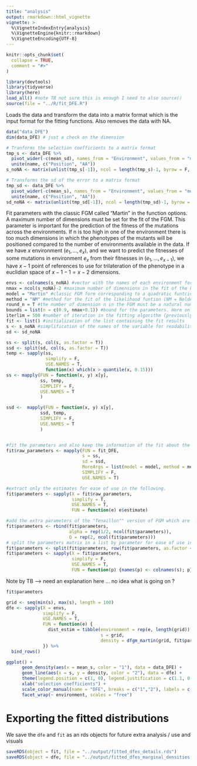 ```yaml
---
title: "analysis"
output: rmarkdown::html_vignette
vignette: >
  %\VignetteIndexEntry{analysis}
  %\VignetteEngine{knitr::rmarkdown}
  %\VignetteEncoding{UTF-8}
---
```


```r
knitr::opts_chunk$set(
  collapse = TRUE,
  comment = "#>"
)
```

```r
library(devtools)
library(tidyverse)
library(here)
load_all() #note TB not sure this is enough I need to also source()
source(file = "../R/fit_DFE.R")
```

Loads the data and transform the data into a matrix format which is the input format for the fitting functions.
Also removes the data with NA.
```r
data("data_DFE")
dim(data_DFE) # just a check on the dimension

# Tranforms the selection coefficients to a matrix format
tmp_s <- data_DFE %>%
  pivot_wider(-c(mean_sd), names_from = "Environment", values_from = "mean_s") %>%
  unite(name, c("Position", "AA"))
s_noNA <- matrix(unlist(tmp_s[-1]), ncol = length(tmp_s)-1, byrow = F, dimnames = list(unlist(tmp_s[,1]), names(tmp_s)[-1]))

# Transforms the sd of the error to a matrix format
tmp_sd <- data_DFE %>%
  pivot_wider(-c(mean_s), names_from = "Environment", values_from = "mean_sd") %>%
  unite(name, c("Position", "AA"))
sd_noNA <- matrix(unlist(tmp_sd[-1]), ncol = length(tmp_sd)-1, byrow = F, dimnames = list(unlist(tmp_sd[,1]), names(tmp_sd)[-1]))
```

Fit parameters with the classic FGM called "Martin" in the function options.
A maximum number of dimensions must be set for the fit of the FGM. This parameter is important for the prediction of the fitness of the mutations across the environments. If n is too high in one of the environment there is too much dimensions in which the phenotypes of the mutants will be positioned compared to the number of environments available in the data. If we have $x$ environment $(e_{1}, ..., e_{x})$, and we want to predict the fitnesses of some mutations in environment $e_{x}$ from their fitnesses in $(e_{1}, ..., e_{x-1})$, we have $x-1$ point of references to use for trilateration of the phenotype in a euclidian space of $x-1-1=x-2$ dimensions.
```r

envs <- colnames(s_noNA) #vector with the names of each environment for which the fit must be performed
nmax = ncol(s_noNA)-2 #maximum number of dimensions in the fit of the FGM. 
model = "Martin" #classic FGM form corresponding to a quadratic funtcion for the fitness.
method = "NM" #method for the fit of the likelihood funtion (NM = Nelder-Mead)
round_n = T #the number of dimension n in the FGM must be a natural number. However the fittig function returns real numbers so this option round the dimensons and rerun the fit with a fixed round dimensions from the firts fit.
bounds = list(n = c(0.9, nmax+0.1)) #bound for the parameters. Here only n is bounded between 1 and nmax.
iterlim = 500 #number of iteration in the fitting algorithm (previously 5000)
fit <- list() #initialization of the list containing the fit results
s <- s_noNA #simplification of the names of the variable for readability
sd <- sd_noNA

ss <- split(s, col(s, as.factor = T))
ssd <- split(sd, col(s, as.factor = T))
temp <- sapply(ss,
               simplify = F,
               USE.NAMES = T,
               function(x) which(x > quantile(x, 0.15)))
ss <- mapply(FUN = function(x, y) x[y],
             ss, temp,
             SIMPLIFY = F,
             USE.NAMES = T
             )

ssd <-  mapply(FUN = function(x, y) x[y],
             ssd, temp,
             SIMPLIFY = F,
             USE.NAMES = T
             )


#fit the parameters and also keep the information of the fit about the convergence, the log-likelihood...
fit$raw_parameters <- mapply(FUN = fit_DFE,
                             s = ss,
                             sd = ssd,
                             MoreArgs = list(model = model, method = method, round_n = round_n, bounds = bounds, iterlim = iterlim, nmax = nmax),
                             SIMPLIFY = F,
                             USE.NAMES = T)

#extract only the estimates for ease of use in the following.
fit$parameters <- sapply(X = fit$raw_parameters,
                         simplify = T,
                         USE.NAMES = T,
                         FUN = function(e) e$estimate)

#add the extra parameters of the "Tenaillon"" version of FGM which are fixed in the "Martin" version at Q=2 and alpha=1/2
fit$parameters <- rbind(fit$parameters,
                        alpha = rep(1/2, ncol(fit$parameters)),
                        Q = rep(2, ncol(fit$parameters)))
# split the parameters matrix in a list by parameter for ease of use in the following
fit$parameters <- split(fit$parameters, row(fit$parameters, as.factor = T))
fit$parameters <- sapply(X = fit$parameters,
                         simplify = F,
                         USE.NAMES = T,
                         FUN = function(p) {names(p) <- colnames(s); p})
```

Note by TB  --> need an explanation here ... no idea what is going on ?

```r
fit$parameters
```

```r
grid <- seq(min(s), max(s), length = 100)
dfe <- sapply(X = envs,
              simplify = F,
              USE.NAMES = T,
              FUN = function(e) {
                dist_estim = tibble(environment = rep(e, length(grid)),
                                    s = grid,
                                    density = dfgm_martin(grid, fit$parameters$n[e], fit$parameters$lambda[e], fit$parameters$so[e]))
              }) %>%
  bind_rows()

ggplot() +
      geom_density(aes(x = mean_s, color = "1"), data = data_DFE) +
      geom_line(aes(x = s, y = density, color = "2"), data = dfe) +
      theme(legend.position = c(1, 0), legend.justification = c(1.1, 0.15)) +
      xlab("selection coefficients") +
      scale_color_manual(name = "DFE", breaks = c("1","2"), labels = c("data", "Fit FGM on 85% of data"), values = c("#000000","#D55E00")) +
      facet_wrap(~ environment, scales = "free")

```

# Exporting the fitted distributions 
We save the `dfe` and `fit` as an rds objects for future extra analysis / use and visuals
```r
saveRDS(object = fit, file = "../output/fitted_dfes_details.rds")
saveRDS(object = dfe, file = "../output/fitted_dfes_marginal_densities.rds")
```

